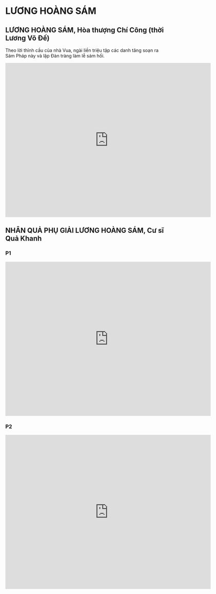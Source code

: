 # LƯƠNG HOÀNG SÁM
## LƯƠNG HOÀNG SÁM, Hòa thượng Chí Công (thời Lương Võ Đế)

Theo lời thỉnh cầu của nhà Vua, ngài liền triệu tập các danh tăng soạn ra Sám Pháp này và lập Đàn tràng làm lễ sám hối.
<iframe
    width="640"
    height="480"
    src="https://www.youtube.com/embed/4xhb2JWKYZA"
    frameborder="0"
    allow="autoplay; encrypted-media"
    allowfullscreen
>
</iframe>

## NHÂN QUẢ PHỤ GIẢI LƯƠNG HOÀNG SÁM, Cư sĩ Quả Khanh

### P1
<iframe
    width="640"
    height="480"
    src="https://www.youtube.com/embed/XP11ncQeuvw"
    frameborder="0"
    allow="autoplay; encrypted-media"
    allowfullscreen
>
</iframe>

### P2
<iframe
    width="640"
    height="480"
    src="https://www.youtube.com/embed/49rypa7RUqk"
    frameborder="0"
    allow="autoplay; encrypted-media"
    allowfullscreen
>
</iframe>
